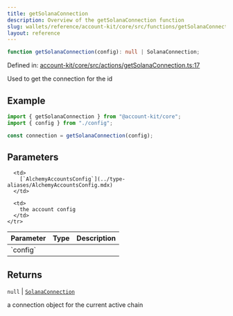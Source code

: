 ```yaml
---
title: getSolanaConnection
description: Overview of the getSolanaConnection function
slug: wallets/reference/account-kit/core/src/functions/getSolanaConnection
layout: reference
---
```


```ts
function getSolanaConnection(config): null | SolanaConnection;
```

Defined in: [account-kit/core/src/actions/getSolanaConnection.ts:17](https://github.com/alchemyplatform/aa-sdk/blob/da19afd63b0ba06a4de95b0d2d7871f64d546304/account-kit/core/src/actions/getSolanaConnection.ts#L17)

Used to get the connection for the id

## Example

```ts
import { getSolanaConnection } from "@account-kit/core";
import { config } from "./config";

const connection = getSolanaConnection(config);
```

## Parameters

<table>
  <thead>
    <tr>
      <th align="left">Parameter</th>
      <th align="left">Type</th>
      <th align="left">Description</th>
    </tr>
  </thead>

  <tbody>
    <tr>
      <td>
        `config`
      </td>

      <td>
        [`AlchemyAccountsConfig`](../type-aliases/AlchemyAccountsConfig.mdx)
      </td>

      <td>
        the account config
      </td>
    </tr>

  </tbody>
</table>

## Returns

`null` | [`SolanaConnection`](../type-aliases/SolanaConnection.mdx)

a connection object for the current active chain
